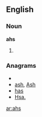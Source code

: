 ==English==
===Noun===
'''ahs'''
#{{plural of|[[ah]]}}

===Anagrams===
* {{alphagram|ahs}}
* [[ash#English|ash]], [[Ash#English|Ash]]
* [[has#English|has]]
* [[Hsa.#English|Hsa.]]


[[ar:ahs]]
